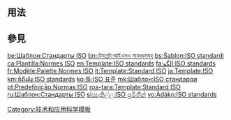 <includeonly><!-- 在這裡加入模板的保護標識 --></includeonly><noinclude>{{template doc page viewed directly}}</noinclude>
<!-- 在本行下編輯模板說明 -->

== 用法 ==

== 參見 ==

<includeonly>
<!-- 本行下加入模板的分類 -->
[[Category:技术和应用科学模板]]
<!-- 本行下加入模板的跨語言鏈接 -->
[[be:Шаблон:Стандарты ISO]]
[[bn:টেমপ্লেট:আইএসও মানদণ্ডসমূহ]]
[[bs:Šablon:ISO standardi]]
[[ca:Plantilla:Normes ISO]]
[[en:Template:ISO standards]]
[[fa:الگو:ISO standards]]
[[fr:Modèle:Palette Normes ISO]]
[[it:Template:Standard ISO]]
[[ja:Template:ISO]]
[[km:ទំព័រគំរូ:ISO standards]]
[[ko:틀:ISO 표준]]
[[mk:Шаблон:ISO стандарди]]
[[pt:Predefinição:Normas ISO]]
[[roa-tara:Template:Standard ISO]]
[[ru:Шаблон:Стандарты ISO]]
[[si:සැකිල්ල:ISO ප්‍රමිතීන්]]
[[yo:Àdàkọ:ISO standards]]

</includeonly>